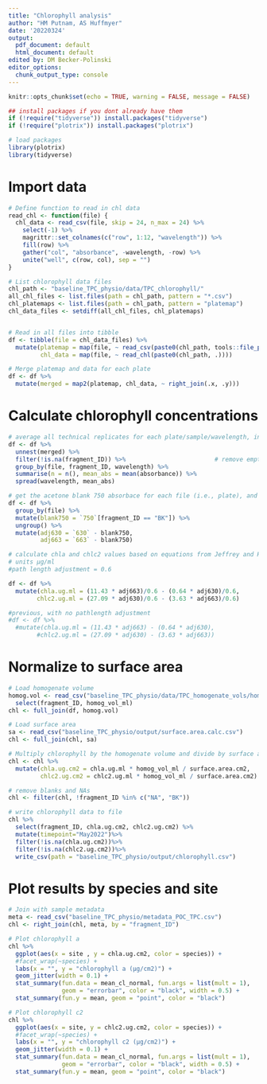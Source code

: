 ```yaml
---
title: "Chlorophyll analysis"
author: "HM Putnam, AS Huffmyer"
date: '20220324'
output:
  pdf_document: default
  html_document: default
edited by: DM Becker-Polinski
editor_options:
  chunk_output_type: console
---
```


```r
knitr::opts_chunk$set(echo = TRUE, warning = FALSE, message = FALSE)

## install packages if you dont already have them
if (!require("tidyverse")) install.packages("tidyverse")
if (!require("plotrix")) install.packages("plotrix")

# load packages
library(plotrix)
library(tidyverse)

```

# Import data
```r
# Define function to read in chl data
read_chl <- function(file) {
  chl_data <- read_csv(file, skip = 24, n_max = 24) %>%
    select(-1) %>%
    magrittr::set_colnames(c("row", 1:12, "wavelength")) %>%
    fill(row) %>%
    gather("col", "absorbance", -wavelength, -row) %>%
    unite("well", c(row, col), sep = "")
}

# List chlorophyll data files
chl_path <- "baseline_TPC_physio/data/TPC_chlorophyll/"                                        # Path to chlorophyll data directory
all_chl_files <- list.files(path = chl_path, pattern = "*.csv")          # List all files in directory
chl_platemaps <- list.files(path = chl_path, pattern = "platemap")       # List platemap files
chl_data_files <- setdiff(all_chl_files, chl_platemaps)                  # List absorbance data files


# Read in all files into tibble
df <- tibble(file = chl_data_files) %>%
  mutate(platemap = map(file, ~ read_csv(paste0(chl_path, tools::file_path_sans_ext(.), "_platemap.csv"))),
         chl_data = map(file, ~ read_chl(paste0(chl_path, .))))

# Merge platemap and data for each plate
df <- df %>%
  mutate(merged = map2(platemap, chl_data, ~ right_join(.x, .y)))
```

# Calculate chlorophyll concentrations
```r
# average all technical replicates for each plate/sample/wavelength, including all acetone blanks together (per plate)
df <- df %>%
  unnest(merged) %>%
  filter(!is.na(fragment_ID)) %>%                         # remove empty wells (fragment_ID is NA)
  group_by(file, fragment_ID, wavelength) %>%
  summarise(n = n(), mean_abs = mean(absorbance)) %>%
  spread(wavelength, mean_abs)

# get the acetone blank 750 absorbace for each file (i.e., plate), and subtract from 630 and 663 values for each sample
df <- df %>%
  group_by(file) %>%
  mutate(blank750 = `750`[fragment_ID == "BK"]) %>%
  ungroup() %>%
  mutate(adj630 = `630` - blank750,
         adj663 = `663` - blank750)

# calculate chla and chlc2 values based on equations from Jeffrey and Humphrey 1975
# units µg/ml
#path length adjustment = 0.6 

df <- df %>%
  mutate(chla.ug.ml = (11.43 * adj663)/0.6 - (0.64 * adj630)/0.6,
        chlc2.ug.ml = (27.09 * adj630)/0.6 - (3.63 * adj663)/0.6)

#previous, with no pathlength adjustment
#df <- df %>%
  #mutate(chla.ug.ml = (11.43 * adj663) - (0.64 * adj630),
        #chlc2.ug.ml = (27.09 * adj630) - (3.63 * adj663))
```


# Normalize to surface area
```r
# Load homogenate volume
homog.vol <- read_csv("baseline_TPC_physio/data/TPC_homogenate_vols/homogenate_vols.csv") %>%
  select(fragment_ID, homog_vol_ml)
chl <- full_join(df, homog.vol)

# Load surface area
sa <- read_csv("baseline_TPC_physio/output/surface.area.calc.csv")
chl <- full_join(chl, sa)

# Multiply chlorophyll by the homogenate volume and divide by surface area
chl <- chl %>%
  mutate(chla.ug.cm2 = chla.ug.ml * homog_vol_ml / surface.area.cm2,
         chlc2.ug.cm2 = chlc2.ug.ml * homog_vol_ml / surface.area.cm2)

# remove blanks and NAs
chl <- filter(chl, !fragment_ID %in% c("NA", "BK"))

# write chlorophyll data to file
chl %>%
  select(fragment_ID, chla.ug.cm2, chlc2.ug.cm2) %>%
  mutate(timepoint="May2022")%>%
  filter(!is.na(chla.ug.cm2))%>%
  filter(!is.na(chlc2.ug.cm2))%>%
  write_csv(path = "baseline_TPC_physio/output/chlorophyll.csv")
```

# Plot results by species and site
```r
# Join with sample metadata
meta <- read_csv("baseline_TPC_physio/metadata_POC_TPC.csv")
chl <- right_join(chl, meta, by = "fragment_ID")

# Plot chlorophyll a
chl %>%
  ggplot(aes(x = site , y = chla.ug.cm2, color = species)) +
  #facet_wrap(~species) +
  labs(x = "", y = "chlorophyll a (µg/cm2)") +
  geom_jitter(width = 0.1) +                                            # Plot all points
  stat_summary(fun.data = mean_cl_normal, fun.args = list(mult = 1),    # Plot standard error
               geom = "errorbar", color = "black", width = 0.5) +
  stat_summary(fun.y = mean, geom = "point", color = "black")           # Plot mean

# Plot chlorophyll c2
chl %>%
  ggplot(aes(x = site, y = chlc2.ug.cm2, color = species)) +
  #facet_wrap(~species) +
  labs(x = "", y = "chlorophyll c2 (µg/cm2)") +
  geom_jitter(width = 0.1) +                                            # Plot all points
  stat_summary(fun.data = mean_cl_normal, fun.args = list(mult = 1),    # Plot standard error
               geom = "errorbar", color = "black", width = 0.5) +
  stat_summary(fun.y = mean, geom = "point", color = "black")           # Plot mean
```



